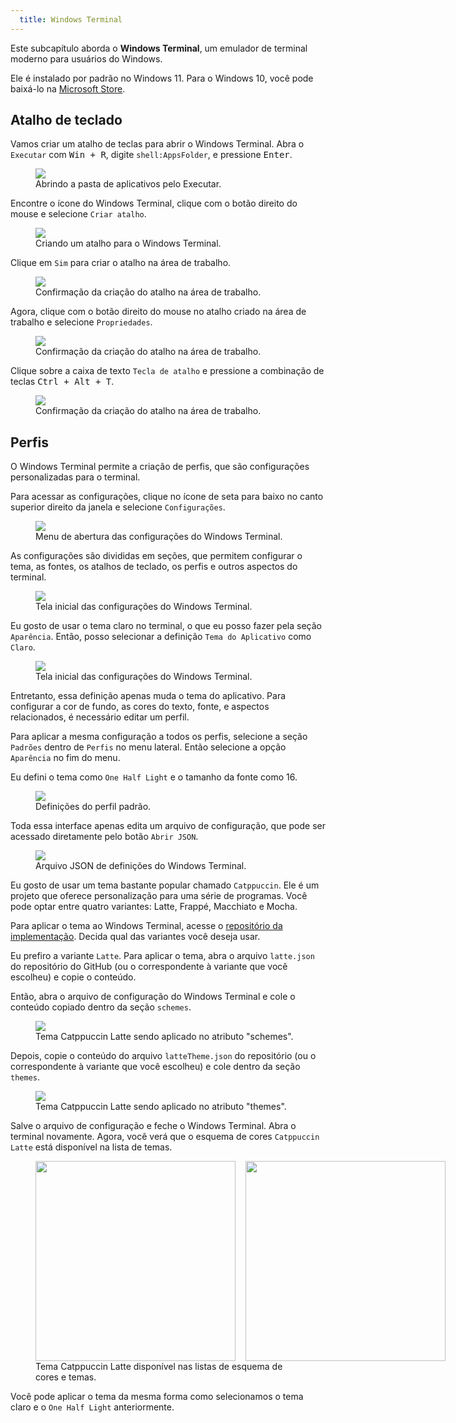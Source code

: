 ```yaml
---
  title: Windows Terminal
---
```


Este subcapítulo aborda o **Windows Terminal**, um emulador de terminal moderno para usuários do Windows.

Ele é instalado por padrão no Windows 11.
Para o Windows 10, você pode baixá-lo na [Microsoft Store](https://www.microsoft.com/store/productId/9N0DX20HK701?ocid=pdpshare).

## Atalho de teclado

Vamos criar um atalho de teclas para abrir o Windows Terminal.
Abra o `Executar` com <kbd>Win + R</kbd>, digite `shell:AppsFolder`, e pressione <kbd>Enter</kbd>.

<figure>
<img src="/src/assets/content/docs/terminal/windows/open_folder.png" />
<figcaption>Abrindo a pasta de aplicativos pelo Executar.</figcaption>
</figure>

Encontre o ícone do Windows Terminal, clique com o botão direito do mouse e selecione `Criar atalho`.

<figure>
<img src="/src/assets/content/docs/terminal/windows/select_terminal.png" />
<figcaption>Criando um atalho para o Windows Terminal.</figcaption>
</figure>

Clique em `Sim` para criar o atalho na área de trabalho.

<figure>
<img src="/src/assets/content/docs/terminal/windows/confirm.png" />
<figcaption>Confirmação da criação do atalho na área de trabalho.</figcaption>
</figure>

Agora, clique com o botão direito do mouse no atalho criado na área de trabalho e selecione `Propriedades`.

<figure>
<img src="/src/assets/content/docs/terminal/windows/edit_shortcut.png" />
<figcaption>Confirmação da criação do atalho na área de trabalho.</figcaption>
</figure>

Clique sobre a caixa de texto `Tecla de atalho` e pressione a combinação de teclas <kbd>Ctrl + Alt + T</kbd>.

<figure>
<img src="/src/assets/content/docs/terminal/windows/set_keybinding.png" />
<figcaption>Confirmação da criação do atalho na área de trabalho.</figcaption>
</figure>

## Perfis

O Windows Terminal permite a criação de perfis, que são configurações personalizadas para o terminal.

Para acessar as configurações, clique no ícone de seta para baixo no canto superior direito da janela e selecione `Configurações`.

<figure>
<img src="/src/assets/content/docs/terminal/windows/open_configurations.png" />
<figcaption>Menu de abertura das configurações do Windows Terminal.</figcaption>
</figure>

As configurações são divididas em seções, que permitem configurar o tema, as fontes, os atalhos de teclado, os perfis e outros aspectos do terminal.

<figure>
<img src="/src/assets/content/docs/terminal/windows/initial_configs.png" />
<figcaption>Tela inicial das configurações do Windows Terminal.</figcaption>
</figure>

Eu gosto de usar o tema claro no terminal, o que eu posso fazer pela seção `Aparência`.
Então, posso selecionar a definição `Tema do Aplicativo` como `Claro`.

<figure>
<img src="/src/assets/content/docs/terminal/windows/light_theme.png" />
<figcaption>Tela inicial das configurações do Windows Terminal.</figcaption>
</figure>

Entretanto, essa definição apenas muda o tema do aplicativo.
Para configurar a cor de fundo, as cores do texto, fonte, e aspectos relacionados, é necessário editar um perfil.

Para aplicar a mesma configuração a todos os perfis, selecione a seção `Padrões` dentro de `Perfis` no menu lateral.
Então selecione a opção `Aparência` no fim do menu.

Eu defini o tema como `One Half Light` e o tamanho da fonte como 16.

<figure>
<img src="/src/assets/content/docs/terminal/windows/default_profile.png" />
<figcaption>Definições do perfil padrão.</figcaption>
</figure>

Toda essa interface apenas edita um arquivo de configuração, que pode ser acessado diretamente pelo botão `Abrir JSON`.

<figure>
<img src="/src/assets/content/docs/terminal/windows/json_file.png" />
<figcaption>Arquivo JSON de definições do Windows Terminal.</figcaption>
</figure>

Eu gosto de usar um tema bastante popular chamado `Catppuccin`.
Ele é um projeto que oferece personalização para uma série de programas.
Você pode optar entre quatro variantes: Latte, Frappé, Macchiato e Mocha.

Para aplicar o tema ao Windows Terminal, acesse o [repositório da implementação](https://github.com/catppuccin/windows-terminal).
Decida qual das variantes você deseja usar.

Eu prefiro a variante `Latte`.
Para aplicar o tema, abra o arquivo `latte.json` do repositório do GitHub (ou o correspondente à variante que você escolheu) e copie o conteúdo.

Então, abra o arquivo de configuração do Windows Terminal e cole o conteúdo copiado dentro da seção `schemes`.

<figure>
<img src="/src/assets/content/docs/terminal/windows/schemes.png" />
<figcaption>Tema Catppuccin Latte sendo aplicado no atributo "schemes".</figcaption>
</figure>

Depois, copie o conteúdo do arquivo `latteTheme.json` do repositório (ou o correspondente à variante que você escolheu) e cole dentro da seção `themes`.

<figure>
<img src="/src/assets/content/docs/terminal/windows/themes.png" />
<figcaption>Tema Catppuccin Latte sendo aplicado no atributo "themes".</figcaption>
</figure>

Salve o arquivo de configuração e feche o Windows Terminal.
Abra o terminal novamente.
Agora, você verá que o esquema de cores `Catppuccin Latte` está disponível na lista de temas.

<figure>
<div style="display:flex;align-items:center;gap:1rem;">
<img src="/src/assets/content/docs/terminal/windows/schemes_list.png" style="height:320px;"/>
<img src="/src/assets/content/docs/terminal/windows/themes_list.png" style="height:320px;"/>
</div>
<figcaption>Tema Catppuccin Latte disponível nas listas de esquema de cores e temas.</figcaption>
</figure>

Você pode aplicar o tema da mesma forma como selecionamos o tema claro e o `One Half Light` anteriormente.

